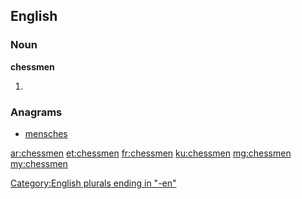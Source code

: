 ==English==

===Noun===
'''chessmen'''

# {{plural of|chessman}}

===Anagrams===
* [[mensches#English|mensches]]

[[Category:English plurals ending in "-en"]]

[[ar:chessmen]]
[[et:chessmen]]
[[fr:chessmen]]
[[ku:chessmen]]
[[mg:chessmen]]
[[my:chessmen]]
